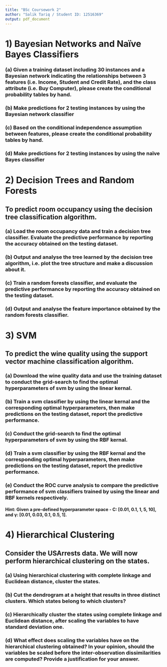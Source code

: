 ```yaml
---
title: "BSc Coursework 2"
author: "Salik Tariq / Student ID: 12516369"
output: pdf_document
---
```

# 1)	Bayesian Networks and Naïve Bayes Classifiers


### (a) Given a training dataset including 30 instances and a Bayesian network indicating the relationships between 3 features (i.e. Income, Student and Credit Rate), and the class attribute (i.e. Buy Computer), please create the conditional probability tables by hand.



### (b) Make predictions for 2 testing instances by using the Bayesian network classifier



### (c) Based on the conditional independence assumption between features, please create the conditional probability tables by hand.



### (d) Make predictions for 2 testing instances by using the naïve Bayes classifier



# 2) Decision Trees and Random Forests
## To predict room occupancy using the decision tree classification algorithm.

### (a) Load the room occupancy data and train a decision tree classifier. Evaluate the predictive performance by reporting the accuracy obtained on the testing dataset.


### (b) Output and analyse the tree learned by the decision tree algorithm, i.e. plot the tree structure and make a discussion about it.


### (c) Train a random forests classifier, and evaluate the predictive performance by reporting the accuracy obtained on the testing dataset.


### (d) Output and analyse the feature importance obtained by the random forests classifier.



# 3) SVM
## To predict the wine quality using the support vector machine classification algorithm.

### (a) Download the wine quality data and use the training dataset to conduct the grid-search to find the optimal hyperparameters of svm by using the linear kernal.


### (b) Train a svm classifier by using the linear kernal and the corresponding optimal hyperparameters, then make predictions on the testing dataset, report the predictive performance.


### (c) Conduct the grid-search to find the optimal hyperparameters of svm by using the RBF kernal.


### (d) Train a svm classifier by using the RBF kernal and the corresponding optimal hyperparameters, then make predictions on the testing dataset, report the predictive performance.


### (e) Conduct the ROC curve analysis to compare the predictive performance of svm classifiers trained by using the linear and RBF kernels respectively.
#### Hint: Given a pre-defined hyperparameter space - C: [0.01, 0.1, 1, 5, 10], and γ: [0.01, 0.03, 0.1, 0.5, 1].


# 4) Hierarchical Clustering
## Consider the USArrests data. We will now perform hierarchical clustering on the states.


### (a) Using hierarchical clustering with complete linkage and Euclidean distance, cluster the states.


### (b) Cut the dendrogram at a height that results in three distinct clusters. Which states belong to which clusters?


### (c) Hierarchically cluster the states using complete linkage and Euclidean distance, after scaling the variables to have standard deviation one.

### (d) What effect does scaling the variables have on the hierarchical clustering obtained? In your opinion, should the variables be scaled before the inter-observation dissimilarities are computed? Provide a justification for your answer.

